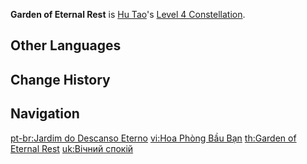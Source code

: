 {{Constellation Infobox
|image       = Constellation Garden of Eternal Rest.png
|description = Upon defeating an enemy affected by a Blood Blossom that Hu Tao applied herself, all nearby allies in the party (excluding Hu Tao herself) will have their CRIT Rate increased by 12% for 15s.
|level       = 4
|character   = Hu Tao
|utility1    = Party CRIT Rate
}}
'''Garden of Eternal Rest''' is [[Hu Tao]]'s [[Level 4 Constellation]].
<!--
==Gameplay Notes==
-->
==Other Languages==
{{Other Languages
|en      = Garden of Eternal Rest
|zhs     = 伴君眠花房
|zhs_rm  = Bàn Jūn Mián Huāfáng
|zht     = 伴君眠花房
|zht_rm  = Bàn Jūn Mián Huāfáng
|zh_tl   = Resting on the Flower by Your Side
|ja      = 花室の添い寝
|ja_rm   = Kashitsu no Soine{{Assumed}}
|ja_tl   = Sleeping Together in a Flower Room
|ko      = 영원한 안식의 정원
|ko_rm   = Yeong'wonhan Ansik-ui Jeong'won
|ko_tl   = Garden of Eternal Rest
|es      = Jardín del reposo eterno
|es_tl   = Garden of Eternal Rest
|fr      = Jardin du repos éternel
|fr_tl   = Garden of Eternal Rest
|ru      = Сады вечного покоя
|ru_tl   = 
|th      = Garden of Eternal Rest
|vi      = Hoa Phòng Bầu Bạn
|vi_tl   = 
|de      = Bettung zur ewigen Ruhe
|de_tl   = Bedding for Eternal Rest
|id      = Garden of Eternal Rest
|pt      = Jardim do Descanso Eterno
|pt_tl   = Garden of Eternal Rest
}}

==Change History==
{{Change History|1.3}}

==Navigation==
{{Talent Navbox|Hu Tao}}
[[pt-br:Jardim do Descanso Eterno]]
[[vi:Hoa Phòng Bầu Bạn]]
[[th:Garden of Eternal Rest]]
[[uk:Вічний спокій]]